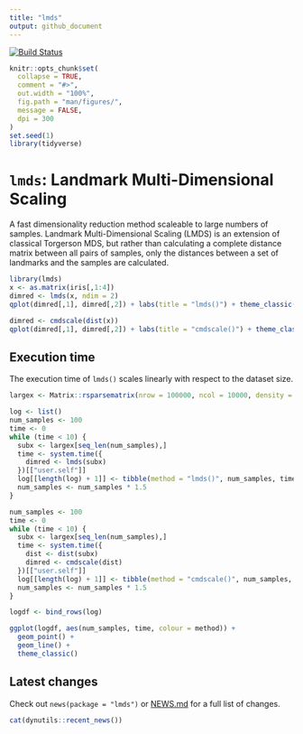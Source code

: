 ```yaml
---
title: "lmds"
output: github_document
---
```


[![Build Status](https://travis-ci.org/dynverse/lmds.svg?branch=master)](https://travis-ci.org/dynverse/lmds) 


```r
knitr::opts_chunk$set(
  collapse = TRUE,
  comment = "#>",
  out.width = "100%",
  fig.path = "man/figures/",
  message = FALSE,
  dpi = 300
)
set.seed(1)
library(tidyverse)
```

# `lmds`:  Landmark Multi-Dimensional Scaling

A fast dimensionality reduction method scaleable to large numbers of samples.
Landmark Multi-Dimensional Scaling (LMDS) is an extension of classical Torgerson MDS,
but rather than calculating a complete distance matrix between all pairs of samples,
only the distances between a set of landmarks and the samples are calculated.

```r
library(lmds)
x <- as.matrix(iris[,1:4])
dimred <- lmds(x, ndim = 2)
qplot(dimred[,1], dimred[,2]) + labs(title = "lmds()") + theme_classic()

dimred <- cmdscale(dist(x))
qplot(dimred[,1], dimred[,2]) + labs(title = "cmdscale()") + theme_classic()
```


## Execution time
The execution time of `lmds()` scales linearly with respect to the dataset size.
```r
largex <- Matrix::rsparsematrix(nrow = 100000, ncol = 10000, density = .01)

log <- list()
num_samples <- 100
time <- 0
while (time < 10) {
  subx <- largex[seq_len(num_samples),]
  time <- system.time({
    dimred <- lmds(subx)
  })[["user.self"]]
  log[[length(log) + 1]] <- tibble(method = "lmds()", num_samples, time)
  num_samples <- num_samples * 1.5
}

num_samples <- 100
time <- 0
while (time < 10) {
  subx <- largex[seq_len(num_samples),]
  time <- system.time({
    dist <- dist(subx)
    dimred <- cmdscale(dist)
  })[["user.self"]]
  log[[length(log) + 1]] <- tibble(method = "cmdscale()", num_samples, time)
  num_samples <- num_samples * 1.5
}

logdf <- bind_rows(log)

ggplot(logdf, aes(num_samples, time, colour = method)) + 
  geom_point() +
  geom_line() +
  theme_classic()
```

## Latest changes

Check out `news(package = "lmds")` or [NEWS.md](NEWS.md) for a full list of changes.

<!-- This section gets automatically generated from inst/NEWS.md, and also generates inst/NEWS -->

```r
cat(dynutils::recent_news())
```
